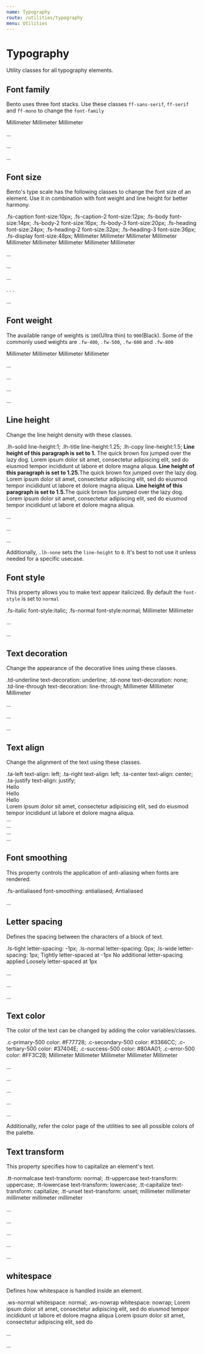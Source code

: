 ```yaml
---
name: Typography
route: /utilities/typography
menu: Utilities
---
```




# Typography

Utility classes for all typography elements.

## Font family

Bento uses three font stacks. Use these classes `ff-sans-serif`, `ff-serif` and `ff-mono` to change the `font-family`

<Spacer my={8} />

<Sandbox>
  <Sandbox.Preview>
    <span className="ff-sans-serif fs-body-3 d-block">Millimeter</span>
    <span className="ff-serif fs-body-3 d-block">Millimeter</span>
    <span className="ff-mono fs-body-3 d-block">Millimeter</span>
  </Sandbox.Preview>
  <Sandbox.Code>
    <p className="ff-sans-serif">...</p>
    <p className="ff-serif">...</p>
    <p className="ff-mono">...</p>
  </Sandbox.Code>
</Sandbox>

## Font size

Bento's type scale has the following classes to change the font size of an element. Use it in combination with font weight and line height for better harmony.

<Reference>
  <Property>
    <Name>.fs-caption</Name>
    <Output>font-size:10px;</Output>
  </Property>
  <Property>
    <Name>.fs-caption-2</Name>
    <Output>font-size:12px;</Output>
  </Property>
  <Property>
    <Name>.fs-body</Name>
    <Output>font-size:14px;</Output>
  </Property>
  <Property>
    <Name>.fs-body-2</Name>
    <Output>font-size:16px;</Output>
  </Property>
  <Property>
    <Name>.fs-body-3</Name>
    <Output>font-size:20px;</Output>
  </Property>
  <Property>
    <Name>.fs-heading</Name>
    <Output>font-size:24px;</Output>
  </Property>
  <Property>
    <Name>.fs-heading-2</Name>
    <Output>font-size:32px;</Output>
  </Property>
  <Property>
    <Name>.fs-heading-3</Name>
    <Output>font-size:36px;</Output>
  </Property>
  <Property>
    <Name>.fs-display</Name>
    <Output>font-size:48px;</Output>
  </Property>
</Reference>

<Spacer my={8} />

<Sandbox>
  <Sandbox.Preview>
    <span className="fs-display d-block">Millimeter</span>
    <span className="fs-heading-3 d-block">Millimeter</span>
    <span className="fs-heading-2 d-block">Millimeter</span>
    <span className="fs-heading d-block">Millimeter</span>
    <span className="fs-body-3 d-block">Millimeter</span>
    <span className="fs-body-2 d-block">Millimeter</span>
    <span className="fs-body d-block">Millimeter</span>
    <span className="fs-caption-2 d-block">Millimeter</span>
    <span className="fs-caption d-block">Millimeter</span>
  </Sandbox.Preview>
  <Sandbox.Code>
    <p className="fs-display">...</p>
    <p className="fs-heading-2">...</p>
    <p className="fs-heading-1">...</p>. . .<p className="fs-caption">...</p>
  </Sandbox.Code>
</Sandbox>

## Font weight

The available range of weights is `100`(Ultra thin) to `900`(Black).
Some of the commonly used weights are `.fw-400`, `.fw-500`, `.fw-600` and `.fw-800`

<Spacer my={8} />

<Sandbox>
  <Sandbox.Preview>
    <span className="fs-body-3 d-block fw-800">Millimeter</span>
    <span className="fs-body-3 d-block fw-600">Millimeter</span>
    <span className="fs-body-3 d-block fw-500">Millimeter</span>
    <span className="fs-body-3 d-block fw-400">Millimeter</span>
  </Sandbox.Preview>
  <Sandbox.Code>
    <p className="fw-800">...</p>
    <p className="fw-600">...</p>
    <p className="fw-500">...</p>
    <p className="fw-400">...</p>
  </Sandbox.Code>
</Sandbox>

## Line height

Change the line height density with these classes.

<Reference>

  <Property>
    <Name>.lh-solid</Name>
    <Output>line-height:1;</Output>
  </Property>
  <Property>
    <Name>.lh-title</Name>
    <Output>line-height:1.25;</Output>
  </Property>
  <Property>
    <Name>.lh-copy</Name>
    <Output>line-height:1.5;</Output>
  </Property>
  </Reference>
<Spacer my={8} />
<Sandbox>
  <Sandbox.Preview>
    <span className="c-neutral-800 m-0 lh-solid d-block">
      <strong>Line height of this paragraph is set to 1.</strong> The quick
      brown fox jumped over the lazy dog. Lorem ipsum dolor sit amet,
      consectetur adipiscing elit, sed do eiusmod tempor incididunt ut labore et
      dolore magna aliqua.
    </span>
  </Sandbox.Preview>
  <Spacer my={4} />
  <Sandbox.Preview>
    <span className="c-neutral-800 m-0 lh-title d-block">
      <strong>Line height of this paragraph is set to 1.25.</strong>The quick
      brown fox jumped over the lazy dog. Lorem ipsum dolor sit amet,
      consectetur adipiscing elit, sed do eiusmod tempor incididunt ut labore et
      dolore magna aliqua.
    </span>
  </Sandbox.Preview>
  <Spacer my={4} />
  <Sandbox.Preview>
    <span className="c-neutral-800 m-0 lh-copy d-block">
      <strong>Line height of this paragraph is set to 1.5.</strong>The quick
      brown fox jumped over the lazy dog. Lorem ipsum dolor sit amet,
      consectetur adipiscing elit, sed do eiusmod tempor incididunt ut labore et
      dolore magna aliqua.
    </span>
  </Sandbox.Preview>
  <Sandbox.Code>
    <p className="lh-solid">...</p>
    <p className="lh-title">...</p>
    <p className="lh-copy">...</p>
  </Sandbox.Code>
</Sandbox>

<Spacer my={8} />

Additionally, `.lh-none` sets the `line-height` to `0`. It's best to not use it unless needed for a specific usecase.

## Font style

This property allows you to make text appear italicized. By default the `font-style` is set to `normal`

<Reference>
  <Property>
    <Name>.fs-italic</Name>
    <Output>font-style:italic;</Output>
  </Property>
  <Property>
    <Name>.fs-normal</Name>
    <Output>font-style:normal;</Output>
  </Property>
</Reference>

<Spacer my={8} />

<Sandbox>
  <Sandbox.Preview>
    <span className="fs-body-3 d-block fw-400 fs-italic">Millimeter</span>
    <span className="fs-body-3 d-block fw-400 fs-normal">Millimeter</span>
  </Sandbox.Preview>
  <Sandbox.Code>
    <p className="fs-italic">...</p>
    <p className="fs-normal">...</p>
  </Sandbox.Code>
</Sandbox>

## Text decoration

Change the appearance of the decorative lines using these classes.

<Reference>
  <Property>
    <Name>.td-underline</Name>
    <Output>text-decoration: underline;</Output>
  </Property>
  <Property>
    <Name>.td-none</Name>
    <Output>text-decoration: none;</Output>
  </Property>
  <Property>
    <Name>.td-line-through</Name>
    <Output>text-decoration: line-through;</Output>
  </Property>
</Reference>

<Spacer my={8} />

<Sandbox>
  <Sandbox.Preview>
    <span className="fs-body-3 d-block td-underline">Millimeter</span>
    <span className="fs-body-3 d-block td-none">Millimeter</span>
    <span className="fs-body-3 d-block td-line-through">Millimeter</span>
  </Sandbox.Preview>
  <Sandbox.Code>
    <p className="td-underline">...</p>
    <p className="td-none">...</p>
    <p className="td-line-through">...</p>
  </Sandbox.Code>
</Sandbox>

## Text align

Change the alignment of the text using these classes.

<Reference>
  <Property>
    <Name>.ta-left</Name>
    <Output>text-align: left;</Output>
  </Property>
  <Property>
    <Name>.ta-right</Name>
    <Output>text-align: left;</Output>
  </Property>
  <Property>
    <Name>.ta-center</Name>
    <Output>text-align: center;</Output>
  </Property>
  <Property>
    <Name>.ta-justify</Name>
    <Output>text-align: justify;</Output>
  </Property>
</Reference>

<Spacer my={8} />

<Sandbox>
  <Sandbox.Preview>
    <div className="d-inline-block h-11 bg-secondary-100 w-100p clearfix ta-left">
      <span className="fs-body-3">Hello</span>
    </div>
  </Sandbox.Preview>
  <Spacer my={4} />
  <Sandbox.Preview>
    <div className="d-inline-block h-11 bg-secondary-100 w-100p clearfix ta-right">
      <span className="fs-body-3">Hello</span>
    </div>
  </Sandbox.Preview>
  <Spacer my={4} />
  <Sandbox.Preview>
    <div className="d-inline-block h-11 bg-secondary-100 w-100p clearfix ta-center">
      <span className="fs-body-3">Hello</span>
    </div>
  </Sandbox.Preview>
  <Spacer my={4} />
  <Sandbox.Preview>
    <div className="d-inline-block h-11 bg-secondary-100 w-100p clearfix ta-justify">
      <span className="fs-body-2">
        Lorem ipsum dolor sit amet, consectetur adipisicing elit, sed do eiusmod
        tempor incididunt ut labore et dolore magna aliqua.
      </span>
    </div>
  </Sandbox.Preview>
  <Sandbox.Code>
    <div className="ta-left">...</div>
    <div className="ta-right">...</div>
    <div className="ta-center">...</div>
    <div className="ta-justify">...</div>
  </Sandbox.Code>
</Sandbox>

## Font smoothing

This property controls the application of anti-aliasing when fonts are rendered.

<Reference>
  <Property>
    <Name>.fs-antialiased</Name>
    <Output>font-smoothing: antialiased;</Output>
  </Property>
</Reference>

<Spacer my={8} />

<Sandbox>
  <Sandbox.Preview>
    <span className="fs-body-2 d-block fs-antialiased">Antialiased</span>
  </Sandbox.Preview>
  <Sandbox.Code>
    <p className="fs-antialiased">...</p>
  </Sandbox.Code>
</Sandbox>

## Letter spacing

Defines the spacing between the characters of a block of text.

<Reference>
  <Property>
    <Name>.ls-tight</Name>
    <Output>letter-spacing: -1px;</Output>
  </Property>
  <Property>
    <Name>.ls-normal</Name>
    <Output>letter-spacing: 0px;</Output>
  </Property>
  <Property>
    <Name>.ls-wide</Name>
    <Output>letter-spacing: 1px;</Output>
  </Property>
</Reference>

<Spacer my={8} />

<Sandbox>
  <Sandbox.Preview>
    <span className="fs-body-2 d-block ls-tight">
      Tightly letter-spaced at -1px
    </span>
  </Sandbox.Preview>
  <Spacer my={4} />
  <Sandbox.Preview>
    <span className="fs-body-2 d-block ls-normal">
      No additional letter-spacing applied
    </span>
  </Sandbox.Preview>
  <Spacer my={4} />
  <Sandbox.Preview>
    <span className="fs-body-2 d-block ls-wide">
      Loosely letter-spaced at 1px
    </span>
  </Sandbox.Preview>
  <Sandbox.Code>
    <p className="ls-tight">...</p>
    <p className="ls-normal">...</p>
    <p className="ls-wide">...</p>
  </Sandbox.Code>
</Sandbox>

## Text color

The color of the text can be changed by adding the color variables/classes.

<Reference>
  <Property>
    <Name>.c-primary-500</Name>
    <Output>color: #F77728;</Output>
  </Property>
  <Property>
    <Name>.c-secondary-500</Name>
    <Output>color: #3366CC;</Output>
  </Property>
  <Property>
    <Name>.c-tertiary-500</Name>
    <Output>color: #37404E;</Output>
  </Property>
  <Property>
    <Name>.c-success-500</Name>
    <Output>color: #80AA01;</Output>
  </Property>
  <Property>
    <Name>.c-error-500</Name>
    <Output>color: #FF3C2B;</Output>
  </Property>
</Reference>

<Spacer my={8} />

<Sandbox>
  <Sandbox.Preview>
    <span className="fs-body-3 d-block c-primary-500">Millimeter</span>
    <span className="fs-body-3 d-block c-secondary-500">Millimeter</span>
    <span className="fs-body-3 d-block c-tertiary-500">Millimeter</span>
    <span className="fs-body-3 d-block c-success-500">Millimeter</span>
    <span className="fs-body-3 d-block c-error-500">Millimeter</span>
  </Sandbox.Preview>
  <Sandbox.Code>
    <p className="c-primary-500">...</p>
    <p className="c-secondary-500">...</p>
    <p className="c-tertiary-500">...</p>
    <p className="c-success-500">...</p>
    <p className="c-error-500">...</p>
  </Sandbox.Code>
</Sandbox>

<Spacer my={8} />

Additionally, refer the color page of the utilities to see all possible colors of the palette.

## Text transform

This property specifies how to capitalize an element's text.

<Reference>
  <Property>
    <Name>.tt-normalcase</Name>
    <Output>text-transform: normal;</Output>
  </Property>
  <Property>
    <Name>.tt-uppercase</Name>
    <Output>text-transform: uppercase;</Output>
  </Property>
  <Property>
    <Name>.tt-lowercase</Name>
    <Output>text-transform: lowercase;</Output>
  </Property>
  <Property>
    <Name>.tt-capitalize</Name>
    <Output>text-transform: capitalize;</Output>
  </Property>
  <Property>
    <Name>.tt-unset</Name>
    <Output>text-transform: unset;</Output>
  </Property>
</Reference>

<Spacer my={8} />

<Sandbox>
  <Sandbox.Preview>
    <span className="fs-body-3 d-block tt-normalcase">millimeter</span>
    <span className="fs-body-3 d-block tt-uppercase">millimeter</span>
    <span className="fs-body-3 d-block tt-lowercase">millimeter</span>
    <span className="fs-body-3 d-block tt-capitalize">millimeter</span>
    <span className="fs-body-3 d-block tt-unset">millimeter</span>
  </Sandbox.Preview>
  <Sandbox.Code>
    <p className="tt-normalcase">...</p>
    <p className="tt-uppercase">...</p>
    <p className="tt-lowercase">...</p>
    <p className="tt-capitalize">...</p>
    <p className="tt-unset">...</p>
  </Sandbox.Code>
</Sandbox>

## whitespace

Defines how whitespace is handled inside an element.

<Reference>
  <Property>
    <Name>.ws-normal</Name>
    <Output>whitespace: normal;</Output>
  </Property>
  <Property>
    <Name>.ws-nowrap</Name>
    <Output>whitespace: nowrap;</Output>
  </Property>
</Reference>

<Spacer my={8} />

<Sandbox>
  <Sandbox.Preview>
    <span className="fs-body-2 d-block ws-normal">
      Lorem ipsum dolor sit amet, consectetur adipiscing elit, sed do eiusmod
      tempor incididunt ut labore et dolore magna aliqua
    </span>
  </Sandbox.Preview>
  <Spacer my={4} />
  <Sandbox.Preview>
    <span className="fs-body-2 d-block ws-nowrap">
      Lorem ipsum dolor sit amet, consectetur adipiscing elit, sed do
    </span>
  </Sandbox.Preview>
  <Sandbox.Code>
    <p className="ws-normal">...</p>
    <p className="ws-nowrap">...</p>
  </Sandbox.Code>
</Sandbox>
